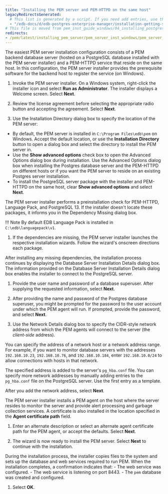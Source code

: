 ```yaml
---
title: "Installing the PEM server and PEM-HTTPD on the same host"
legacyRedirectsGenerated:
  # This list is generated by a script. If you need add entries, use the `legacyRedirects` key.
  - "/edb-docs/d/edb-postgres-enterprise-manager/installation-getting-started/windows-installation-guide/8.0/installing_pem_server_on_windows.html"
# This file is moved from pem_inst_guide_windows/04_installing_postgres_enterprise_manager/02_installing_pem_server_on_windows
redirects:
- /pem/latest/installing_pem_server/pem_server_inst_windows/pem_server_and_httpd_on_same_host/
---
```


The easiest PEM server installation configuration consists of a PEM backend database server (hosted on a PostgreSQL database installed with the PEM server installer) and a PEM-HTTPD service that reside on the same host. In this configuration, the PEM server installer provides the prerequisite software for the backend host to register the service (on Windows).

1.  Invoke the PEM server installer. On a Windows system, right-click the installer icon and select **Run as Administrator**. The installer displays a Welcome screen. Select **Next**.

1.  Review the license agreement before selecting the appropriate radio button and accepting the agreement. Select **Next**.

1.  Use the Installation Directory dialog box to specify the location of the PEM server:

  -   By default, the PEM server is installed in `C:\Program Files\edb\pem` on Windows. Accept the default location, or use the **Installation Directory** button to open a dialog box and select the directory to install the PEM server in.
  -   Use the **Show advanced options** check box to open the Advanced Options dialog box during installation. Use the Advanced Options dialog box when installing the Postgres database server and the PEM-HTTPD on different hosts or if you want the PEM server to reside on an existing Postgres server installation.
  -  To install the PostgreSQL server package with the installer and PEM-HTTPD on the same host, clear **Show advanced options** and select **Next**.

  The PEM server installer performs a preinstallation check for PEM-HTTPD, Language Pack, and PostgreSQL 13. If the installer doesn't locate these packages, it informs you in the Dependency Missing dialog box.

  !!! Note
      By default EDB Language Pack is installed in `C:\edb\languagepack\v1`.

1.  If the dependencies are missing, the PEM server installer launches the respective installation wizards. Follow the wizard's onscreen directions each package.

  After installing any missing dependencies, the installation process continues by displaying the Database Server Installation Details dialog box. The information provided on the Database Server Installation Details dialog box enables the installer to connect to the PostgreSQL server. 

1.  Provide the user name and password of a database superuser. After supplying the requested information, select **Next**.

1.  After providing the name and password of the Postgres database superuser, you might be prompted for the password to the user account under which the PEM agent will run. If prompted, provide the password, and select **Next**.

1.  Use the Network Details dialog box to specify the CIDR-style network address from which the PEM agents will connect to the server (the *client-side* address).

  You can specify the address of a network host or a network address range. For example, if you want to monitor database servers with the addresses `192.168.10.23`, `192.168.10.76`, and `192.168.10.184`, enter `192.168.10.0/24` to allow connections with hosts in that network.

  The specified address is added to the server's `pg_hba.conf` file. You can specify more network addresses by manually adding entries to the `pg_hba.conf` file on the PostgreSQL server. Use the first entry as a template.

  After you add the network address, select **Next**.

  The PEM server installer installs a PEM agent on the host where the server resides to monitor the server and provide alert processing and garbage collection services. A certificate is also installed in the location specified in the **Agent certificate path** field.

1.  Enter an alternate description or select an alternate agent certificate path for the PEM agent, or accept the defaults. Select **Next**.

1.  The wizard is now ready to install the PEM server. Select **Next** to continue with the installation.

  During the installation process, the installer copies files to the system and sets up the database and web services required to run PEM. When the installation completes, a confirmation indicates that:
    -  The web service was configured.
    -  The web service is listening on port 8443.
    -  The `pem` database was created and configured.

1.  Select **OK**.
